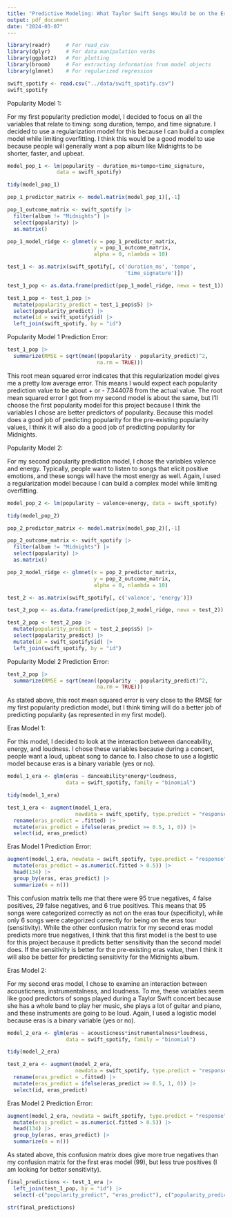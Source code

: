```yaml
---
title: "Predictive Modeling: What Taylor Swift Songs Would be on the Eras Tour?"
output: pdf_document
date: "2024-03-07"
---
```


```r
library(readr)     # For read_csv
library(dplyr)     # For data manipulation verbs
library(ggplot2)   # For plotting
library(broom)     # For extracting information from model objects
library(glmnet)    # For regularized regression
```

```r
swift_spotify <- read.csv("../data/swift_spotify.csv") 
swift_spotify
```

Popularity Model 1:

For my first popularity prediction model, I decided to focus on all the variables that relate to timing: song duration, tempo, and time signature. I decided to use a regularization model for this because I can build a complex model while limiting overfitting. I think this would be a good model to use because people will generally want a pop album like Midnights to be shorter, faster, and upbeat. 

```r
model_pop_1 <- lm(popularity ~ duration_ms+tempo+time_signature, 
                data = swift_spotify) 

tidy(model_pop_1)

pop_1_predictor_matrix <- model.matrix(model_pop_1)[,-1]

pop_1_outcome_matrix <- swift_spotify |> 
  filter(album != "Midnights") |>
  select(popularity) |>
  as.matrix()

pop_1_model_ridge <- glmnet(x = pop_1_predictor_matrix, 
                            y = pop_1_outcome_matrix, 
                            alpha = 0, nlambda = 10)

test_1 <- as.matrix(swift_spotify[, c('duration_ms', 'tempo',
                                      'time_signature')])

test_1_pop <- as.data.frame(predict(pop_1_model_ridge, newx = test_1))

test_1_pop <- test_1_pop |>
  mutate(popularity_predict = test_1_pop$s5) |>
  select(popularity_predict) |>
  mutate(id = swift_spotify$id) |>
  left_join(swift_spotify, by = "id")
```

Popularity Model 1 Prediction Error:
```r
test_1_pop |>
  summarize(RMSE = sqrt(mean((popularity - popularity_predict)^2, 
                             na.rm = TRUE)))
```
This root mean squared error indicates that this regularization model gives me a pretty low average error. This means I would expect each popularity prediction value to be about + or - 7.344078 from the actual value. The root mean squared error I got from my second model is about the same, but I'll choose the first popularity model for this project because I think the variables I chose are better predictors of popularity. Because this model does a good job of predicting popularity for the pre-existing popularity values, I think it will also do a good job of predicting popularity for Midnights.

Popularity Model 2: 

For my second popularity prediction model, I chose the variables valence and energy. Typically, people want to listen to songs that elicit positive emotions, and these songs will have the most energy as well. Again, I used a regularization model because I can build a complex model while limiting overfitting. 

```r
model_pop_2 <- lm(popularity ~ valence+energy, data = swift_spotify) 

tidy(model_pop_2)

pop_2_predictor_matrix <- model.matrix(model_pop_2)[,-1]

pop_2_outcome_matrix <- swift_spotify |> 
  filter(album != "Midnights") |>
  select(popularity) |>
  as.matrix()

pop_2_model_ridge <- glmnet(x = pop_2_predictor_matrix, 
                            y = pop_2_outcome_matrix, 
                            alpha = 0, nlambda = 10)

test_2 <- as.matrix(swift_spotify[, c('valence', 'energy')])

test_2_pop <- as.data.frame(predict(pop_2_model_ridge, newx = test_2))

test_2_pop <- test_2_pop |>
  mutate(popularity_predict = test_2_pop$s5) |>
  select(popularity_predict) |>
  mutate(id = swift_spotify$id) |>
  left_join(swift_spotify, by = "id")
```

Popularity Model 2 Prediction Error:
```r
test_2_pop |>
  summarize(RMSE = sqrt(mean((popularity - popularity_predict)^2, 
                             na.rm = TRUE)))
```
As stated above, this root mean squared error is very close to the RMSE for my first popularity prediction model, but I think timing will do a better job of predicting popularity (as represented in my first model).

Eras Model 1: 

For this model, I decided to look at the interaction between danceability, energy, and loudness. I chose these variables because during a concert, people want a loud, upbeat song to dance to. I also chose to use a logistic model because eras is a binary variable (yes or no).

```r
model_1_era <- glm(eras ~ danceability*energy*loudness, 
                   data = swift_spotify, family = "binomial")

tidy(model_1_era)

test_1_era <- augment(model_1_era, 
                      newdata = swift_spotify, type.predict = "response") |>
  rename(eras_predict = .fitted) |>
  mutate(eras_predict = ifelse(eras_predict >= 0.5, 1, 0)) |>
  select(id, eras_predict)
```

Eras Model 1 Prediction Error:
```r
augment(model_1_era, newdata = swift_spotify, type.predict = "response") |> 
  mutate(eras_predict = as.numeric(.fitted > 0.5)) |> 
  head(134) |>
  group_by(eras, eras_predict) |> 
  summarize(n = n())
```
This confusion matrix tells me that there were 95 true negatives, 4 false positives, 29 false negatives, and 6 true positives. This means that 95 songs were categorized correctly as not on the eras tour (specificity), while only 6 songs were categorized correctly for being on the eras tour (sensitivity). While the other confusion matrix for my second eras model predicts more true negatives, I think that this first model is the best to use for this project because it predicts better sensitivity than the second model does. If the sensitivity is better for the pre-existing eras value, then I think it will also be better for predicting sensitivity for the Midnights album.

Eras Model 2:

For my second eras model, I chose to examine an interaction between acousticness, instrumentalness, and loudness. To me, these variables seem like good predictors of songs played during a Taylor Swift concert because she has a whole band to play her music, she plays a lot of guitar and piano, and these instruments are going to be loud. Again, I used a logistic model because eras is a binary variable (yes or no).

```r
model_2_era <- glm(eras ~ acousticness*instrumentalness*loudness,
                   data = swift_spotify, family = "binomial")

tidy(model_2_era)

test_2_era <- augment(model_2_era, 
                      newdata = swift_spotify, type.predict = "response") |>
  rename(eras_predict = .fitted) |>
  mutate(eras_predict = ifelse(eras_predict >= 0.5, 1, 0)) |>
  select(id, eras_predict)
```
Eras Model 2 Prediction Error:
```r
augment(model_2_era, newdata = swift_spotify, type.predict = "response") |> 
  mutate(eras_predict = as.numeric(.fitted > 0.5)) |> 
  head(134) |>
  group_by(eras, eras_predict) |> 
  summarize(n = n())
```
As stated above, this confusion matrix does give more true negatives than my confusion matrix for the first eras model (99), but less true positives (I am looking for better sensitivity).

```r
final_predictions <- test_1_era |>
  left_join(test_1_pop, by = "id") |>
  select(-c("popularity_predict", "eras_predict"), c("popularity_predict", "eras_predict"))

str(final_predictions)
```